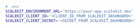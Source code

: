 ```bash showLineNumbers=false
# .env
SCALEKIT_ENVIRONMENT_URL='https://your-app.scalekit.dev'
SCALEKIT_CLIENT_ID='<CLIENT_ID_FROM_SCALEKIT_DASHBOARD>'
SCALEKIT_CLIENT_SECRET='<SECRET_FROM_SCALEKIT_DASHBOARD>'
```